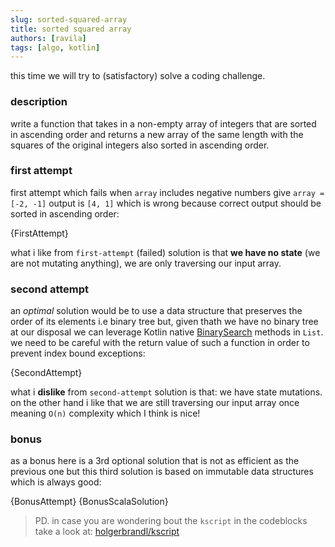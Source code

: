 ```yaml
---
slug: sorted-squared-array
title: sorted squared array
authors: [ravila]
tags: [algo, kotlin]
---
```




this time we will try to (satisfactory) solve a coding challenge.

### description

write a function that takes in a non-empty array of integers that are sorted
in ascending order and returns a new array of the same length with the squares
of the original integers also sorted in ascending order.

### first attempt

first attempt which fails when `array` includes negative numbers
give `array = [-2, -1]` output is `[4, 1]` which is wrong
because correct output should be sorted in ascending order:

<CodeBlock className="language-kotlin" title="first-attempt.kts">{FirstAttempt}</CodeBlock>

what i like from `first-attempt` (failed) solution is that
**we have no state** (we are not mutating anything), we are only
traversing our input array.

### second attempt

an _optimal_ solution would be to use a data structure that preserves
the order of its elements i.e binary tree
but, given thath we have no binary tree at our disposal we can leverage
Kotlin native [BinarySearch](https://kotlinlang.org/docs/list-operations.html#binary-search-in-sorted-lists)
methods in `List`. we need to be careful with the return value of 
such a function in order to prevent index bound exceptions:

<CodeBlock className="language-kotlin" title="second-attempt.kts">{SecondAttempt}</CodeBlock>

what i **dislike** from `second-attempt` solution is that: we have state mutations.
on the other hand i like that we are still traversing our input array once 
meaning `O(n)` complexity which I think is nice!

### bonus

as a bonus here is a 3rd optional solution that is not as efficient as the previous one
but this third solution is based on immutable data structures which is always good:

<Tabs>
  <TabItem value="kotlin" label="Kotlin" default>
    <CodeBlock className="language-kotlin" title="bonus-attempt.kts">{BonusAttempt}</CodeBlock>
  </TabItem>
  <TabItem value="scala" label="Scala">
    <CodeBlock className="language-scala" title="scala-bonus.worksheet.sc">{BonusScalaSolution}</CodeBlock>
  </TabItem>
</Tabs>

> PD. in case you are wondering bout the `kscript` in the codeblocks take a look at:
> [holgerbrandl/kscript](https://github.com/holgerbrandl/kscript)